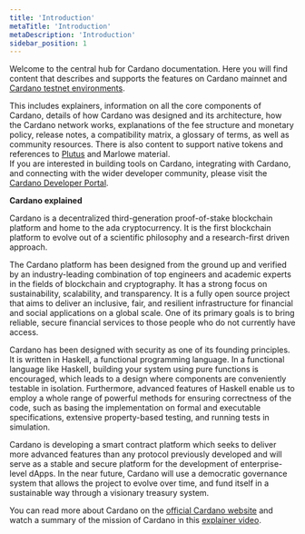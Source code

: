 ```yaml
---
title: 'Introduction'
metaTitle: 'Introduction'
metaDescription: 'Introduction'
sidebar_position: 1
---
```


Welcome to the central hub for Cardano documentation. Here you will find content
that describes and supports the features on Cardano mainnet and
[Cardano testnet environments](https://docs.cardano.org/cardano-testnet/overview).

This includes explainers, information on all the core components of Cardano,
details of how Cardano was designed and its architecture, how the Cardano
network works, explanations of the fee structure and monetary policy, release
notes, a compatibility matrix, a glossary of terms, as well as community
resources. There is also content to support native tokens and references to
[Plutus](https://docs.cardano.org/smart-contracts/plutus/plutus-resources/) and
Marlowe material.  
If you are interested in building tools on Cardano, integrating with Cardano,
and connecting with the wider developer community, please visit the
[Cardano Developer Portal](https://developers.cardano.org/home/).

**Cardano explained**

Cardano is a decentralized third-generation proof-of-stake blockchain platform
and home to the ada cryptocurrency. It is the first blockchain platform to
evolve out of a scientific philosophy and a research-first driven approach.

The Cardano platform has been designed from the ground up and verified by an
industry-leading combination of top engineers and academic experts in the fields
of blockchain and cryptography. It has a strong focus on sustainability,
scalability, and transparency. It is a fully open source project that aims to
deliver an inclusive, fair, and resilient infrastructure for financial and
social applications on a global scale. One of its primary goals is to bring
reliable, secure financial services to those people who do not currently have
access.

Cardano has been designed with security as one of its founding principles. It is
written in Haskell, a functional programming language. In a functional language
like Haskell, building your system using pure functions is encouraged, which
leads to a design where components are conveniently testable in isolation.
Furthermore, advanced features of Haskell enable us to employ a whole range of
powerful methods for ensuring correctness of the code, such as basing the
implementation on formal and executable specifications, extensive property-based
testing, and running tests in simulation.

Cardano is developing a smart contract platform which seeks to deliver more
advanced features than any protocol previously developed and will serve as a
stable and secure platform for the development of enterprise-level dApps. In the
near future, Cardano will use a democratic governance system that allows the
project to evolve over time, and fund itself in a sustainable way through a
visionary treasury system.

You can read more about Cardano on the
[official Cardano website](https://cardano.org/) and watch a summary of the
mission of Cardano in this
[explainer video](https://www.youtube.com/watch?v=l_Nv0-PVrnM/).
